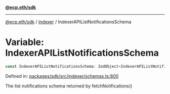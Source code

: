 [**@ecp.eth/sdk**](../../index.mdx)

***

[@ecp.eth/sdk](/sdk-reference/index.mdx) / [indexer](/sdk-reference/indexer/index.mdx) / IndexerAPIListNotificationsSchema

# Variable: IndexerAPIListNotificationsSchema

```ts
const IndexerAPIListNotificationsSchema: ZodObject<IndexerAPIListNotificationsSchemaType>;
```

Defined in: [packages/sdk/src/indexer/schemas.ts:800](https://github.com/ecp-eth/comments-monorepo/blob/main/packages/sdk/src/indexer/schemas.ts#L800)

The list notifications schema returned by fetchNotifications()
